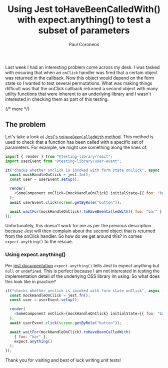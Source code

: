 ﻿---
title: "Using Jest toHaveBeenCalledWith() with expect.anything() to test a subset of parameters"
description: "Using Jest toHaveBeenCalledWith() with expect.anything() to test a subset of parameters"
pubDate: 2023-06-15
author: "Paul Coroneos"
tags: ["jest", "testing", "javascript", "testing-library", "react"]
---

Last week I had an interesting problem come across my desk. I was tasked with ensuring that when an `onClick` handler was fired that a certain object was returned in the callback. Now this object would depend on the form state so I wanted to test several permutations. What was making things difficult was that the onClick callback returned a second object with many utility functions that were inherent to an underlying library and I wasn't interested in checking them as part of this testing.

{/* more */}

## The problem

Let's take a look at [Jest's `toHaveBeenCalledWith` method](https://jestjs.io/docs/expect#tohavebeencalledwitharg1-arg2-). This method is used to check that a function has been called with a specific set of parameters. For example, we might use something along the lines of:

```js
import { render } from "@testing-library/react";
import userEvent from "@testing-library/user-event";

it("checks whether onclick is invoked with form state onClick", async () => {
  const mockHandleOnClick = jest.fn();
  const user = userEvent.setup();

  render(
    <SomeComponent onClick={mockHandleOnClick} initialState={{ foo: "bar" }} />
  );
  await userEvent.click(screen.getByRole("button"));

  await waitFor(mockHandleOnClick).toHaveBeenCalledWith({ foo: "bar" });
});
```

Unfortunately, this doesn't work for me as per the previous description because Jest will then complain about the second object that is returned from the onClick handler. So how do we get around this? in comes `expect.anything()` to the rescue.

### Using expect.anything()

Per [jest documentation](https://jestjs.io/docs/expect#expectanything) `expect.anything()` tells Jest to expect anything but `null` or `undefined`. This is perfect because I am not interested in testing the implementation detail of the underlying OSS library im using. So what does this look like in practice?

```js
it("checks whether onclick is invoked with form state onClick", async () => {
  const mockHandleOnClick = jest.fn();
  const user = userEvent.setup();

  render(
    <SomeComponent onClick={mockHandleOnClick} initialState={{ foo: "bar" }} />
  );
  await userEvent.click(screen.getByRole("button"));

  await waitFor(mockHandleOnClick).toHaveBeenCalledWith(
    { foo: "bar" },
    expect.anything()
  );
});
```

Thank you for visiting and best of luck writing unit tests!

